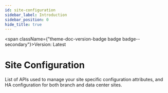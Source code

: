 ```yaml
---
id: site-configuration
sidebar_label: Introduction
sidebar_position: 0
hide_title: true
---
```



<span className={"theme-doc-version-badge badge badge--secondary"}>Version: Latest</span>

# Site Configuration



List of APIs used to manage your site specific configuration attributes, and HA configuration for both branch and data center sites.


      